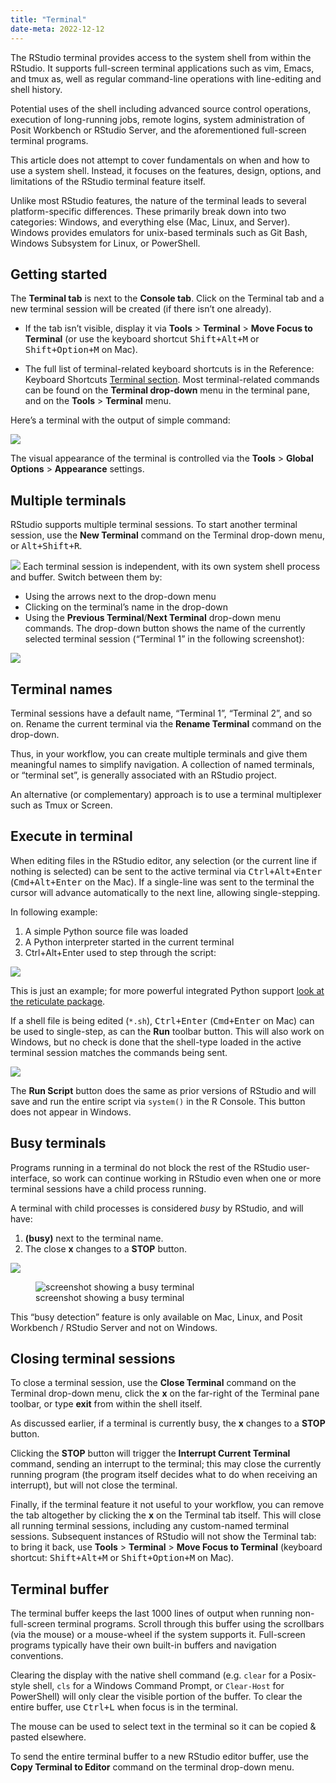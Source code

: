 ```yaml
---
title: "Terminal"
date-meta: 2022-12-12
---
```


The RStudio terminal provides access to the system shell from within the RStudio. It supports full-screen terminal applications such as vim, Emacs, and tmux as, well as regular command-line operations with line-editing and shell history.

Potential uses of the shell including advanced source control operations, execution of long-running jobs, remote logins, system administration of Posit Workbench or RStudio Server, and the aforementioned full-screen terminal programs.

This article does not attempt to cover fundamentals on when and how to use a system shell. Instead, it focuses on the features, design, options, and limitations of the RStudio terminal feature itself.

Unlike most RStudio features, the nature of the terminal leads to several platform-specific differences. These primarily break down into two categories: Windows, and everything else (Mac, Linux, and Server). Windows provides emulators for unix-based terminals such as Git Bash, Windows Subsystem for Linux, or PowerShell.

## Getting started

The **Terminal tab** is next to the **Console tab**. Click on the Terminal tab and a new terminal session will be created (if there isn't one already).

-   If the tab isn't visible, display it via **Tools** \> **Terminal** \> **Move Focus to Terminal** (or use the keyboard shortcut <kbd>Shift+Alt+M</kbd> or <kbd>Shift+Option+M</kbd> on Mac).

-   The full list of terminal-related keyboard shortcuts is in the Reference: Keyboard Shortcuts [Terminal section](../../reference/shortcuts.html#terminal). Most terminal-related commands can be found on the **Terminal drop-down** menu in the terminal pane, and on the **Tools** > **Terminal** menu.

Here's a terminal with the output of simple command:

![](images/terminal-basic.png){fig-alt="screenshot of terminal showing simple output"}

The visual appearance of the terminal is controlled via the **Tools** \> **Global Options** \> **Appearance** settings. 

## Multiple terminals

RStudio supports multiple terminal sessions. To start another terminal session, use the **New Terminal** command on the Terminal drop-down menu, or <kbd>Alt+Shift+R</kbd>.

![](images/terminal-menu.png){fig-alt="screenshot showing terminal menu opened"}
Each terminal session is independent, with its own system shell process and buffer. Switch between them by:  

- Using the arrows next to the drop-down menu  
- Clicking on the terminal's name in the drop-down  
- Using the **Previous Terminal**/**Next Terminal** drop-down menu commands. The drop-down button shows the name of the currently selected terminal session ("Terminal 1" in the following screenshot):  

![](images/terminal-menu-labeled.png){fig-alt="screenshot showing navigation between multiple terminals"}

## Terminal names

Terminal sessions have a default name, "Terminal 1", "Terminal 2", and so on. Rename the current terminal via the **Rename Terminal** command on the drop-down. 

Thus, in your workflow, you can create multiple terminals and give them meaningful names to simplify navigation. A collection of named terminals, or "terminal set", is generally associated with an RStudio project.

An alternative (or complementary) approach is to use a terminal multiplexer such as Tmux or Screen.

## Execute in terminal

When editing files in the RStudio editor, any selection (or the current line if nothing is selected) can be sent to the active terminal via <kbd>Ctrl+Alt+Enter</kbd> (<kbd>Cmd+Alt+Enter</kbd> on the Mac). If a single-line was sent to the terminal the cursor will advance automatically to the next line, allowing single-stepping.

In following example:  

1. A simple Python source file was loaded
2. A Python interpreter started in the current terminal
3. Ctrl+Alt+Enter used to step through the script:

![](images/terminal-python.png){fig-alt="screenshot of a simple Python REPL example"}

This is just an example; for more powerful integrated Python support [look at the reticulate package](https://rstudio.github.io/reticulate/).

If a shell file is being edited (`*.sh`), <kbd>Ctrl+Enter</kbd> (<kbd>Cmd+Enter</kbd> on Mac) can be used to single-step, as can the **Run** toolbar button. This will also work on Windows, but no check is done that the shell-type loaded in the active terminal session matches the commands being sent.


![](images/terminal-shell.png){fig-alt="screenshot example of running a shell script"} 

The **Run Script** button does the same as prior versions of RStudio and will save and run the entire script via `system()` in the R Console. This button does not appear in Windows.

## Busy terminals

Programs running in a terminal do not block the rest of the RStudio user-interface, so work can continue working in RStudio even when one or more terminal sessions have a child process running.

A terminal with child processes is considered *busy* by RStudio, and will have:

1. **(busy)** next to the terminal name.
2. The close **x** changes to a **STOP** button.

![](images/terminal-close.png){fig-alt="The RStudio integrated terminal, highlighting the 'x' button to close."}

![screenshot showing a busy terminal](images/terminal-sleep.png){fig-alt="screenshot showing a busy terminal"}

This "busy detection" feature is only available on Mac, Linux, and Posit Workbench / RStudio Server and not on Windows.

## Closing terminal sessions

To close a terminal session, use the **Close Terminal** command on the Terminal drop-down menu, click the **x** on the far-right of the Terminal pane toolbar, or type **exit** from within the shell itself.

As discussed earlier, if a terminal is currently busy, the **x** changes to a **STOP** button.

Clicking the **STOP** button will trigger the **Interrupt Current Terminal** command, sending an interrupt to the terminal; this may close the currently running program (the program itself decides what to do when receiving an interrupt), but will not close the terminal.

Finally, if the terminal feature it not useful to your workflow, you can remove the tab altogether by clicking the **x** on the Terminal tab itself. This will close all running terminal sessions, including any custom-named terminal sessions. Subsequent instances of RStudio will not show the Terminal tab: to bring it back, use **Tools** \> **Terminal** \> **Move Focus to Terminal** (keyboard shortcut: <kbd>Shift+Alt+M</kbd> or <kbd>Shift+Option+M</kbd> on Mac).

## Terminal buffer

The terminal buffer keeps the last 1000 lines of output when running non-full-screen terminal programs. Scroll through this buffer using the scrollbars (via the mouse) or a mouse-wheel if the system supports it. Full-screen programs typically have their own built-in buffers and navigation conventions.

Clearing the display with the native shell command (e.g. `clear` for a Posix-style shell, `cls` for a Windows Command Prompt, or `Clear-Host` for PowerShell) will only clear the visible portion of the buffer. To clear the entire buffer, use <kbd>Ctrl+L</kbd> when focus is in the terminal.

The mouse can be used to select text in the terminal so it can be copied & pasted elsewhere.

To send the entire terminal buffer to a new RStudio editor buffer, use the **Copy Terminal to Editor** command on the terminal drop-down menu.
